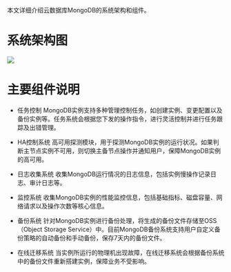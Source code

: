 本文详细介绍云数据库MongoDB的系统架构和组件。

# **系统架构图**
![](https://dn-odum9helk.qbox.me/FtM7M5Ajpj49CJJVX_cSI0oEdwH4)

# **主要组件说明**
- 任务控制
MongoDB实例支持多种管理控制任务，如创建实例、变更配置以及备份实例等。任务系统会根据您下发的操作指令，进行灵活控制并进行任务跟踪及出错管理。

- HA控制系统
高可用探测模块，用于探测MongoDB实例的运行状况。如果判断主节点实例不可用，则切换主备节点操作并通知用户，保障MongoDB实例的高可用。

- 日志收集系统
收集MongoDB运行情况的日志信息，包括实例慢操作记录日志、审计日志等。

- 监控系统
收集MongoDB实例的性能监控信息，包括基础指标、磁盘容量、网络请求以及操作次数等核心信息。

- 备份系统
针对MongoDB实例进行备份处理，将生成的备份文件存储至OSS（Object Storage Service）中。目前MongoDB备份系统支持用户自定义备份策略的自动备份和手动备份，保存7天内的备份文件。

- 在线迁移系统
当实例所运行的物理机出现故障，在线迁移系统会根据备份系统中的备份文件重新搭建实例，保障业务不受影响。